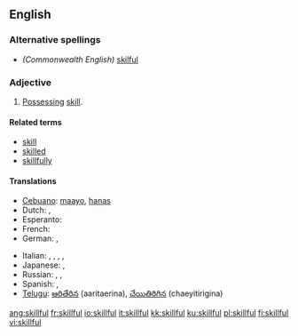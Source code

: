 ==English==

===Alternative spellings===
* ''(Commonwealth English)'' [[skilful]]

===Adjective===
{{en-adj}}

# [[possess|Possessing]] [[skill]].

====Related terms====
* [[skill]]
* [[skilled]]
* [[skillfully]]

====Translations====
{{trans-top|possessing skill}}
* [[Cebuano]]: [[maayo]], [[hanas]]
* Dutch: {{t+|nl|bedreven}}, {{t-|nl|vaardig}}
* Esperanto: {{t-|eo|lerta|xs=Esperanto}}
* French: {{t|fr|habile}}
* German: {{t|de|geschickt}},  {{t|de|gewandt}}
{{trans-mid}}
* Italian: {{t+|it|esperto}},  {{t+|it|destro}},  {{t-|it|provetto}},  {{t+|it|abile}},  {{t+|it|pratico}}
* Japanese: {{t|ja|上手|tr=じょうず, jōzu|sc=Jpan}},  {{t|ja|得意|tr=とくい, tokui|sc=Jpan}}
* Russian: {{t|ru|искусный|tr=iskúsnyj|sc=Cyrl}},  {{t|ru|умелый|tr=umélyj|sc=Cyrl}},  {{qualifier|dexterous}} {{t|ru|ловкий|tr=lóvkij|sc=Cyrl}}
* Spanish: {{t-|es|ducho}}, {{t-|es|hábil}}
* [[Telugu]]: [[ఆరితేరిన]] (aaritaerina), [[చేయితిరిగిన]] (chaeyitirigina)
{{trans-bottom}}

[[ang:skillful]]
[[fr:skillful]]
[[io:skillful]]
[[it:skillful]]
[[kk:skillful]]
[[ku:skillful]]
[[pl:skillful]]
[[fi:skillful]]
[[vi:skillful]]